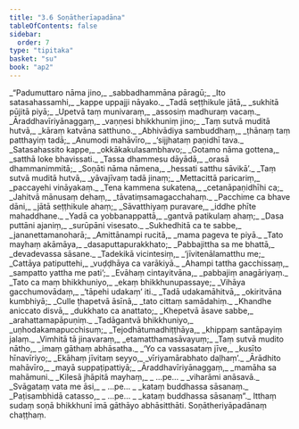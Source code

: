 ```yaml
---
title: "3.6 Soṇātherīapadāna"
tableOfContents: false
sidebar:
  order: 7
type: "tipitaka"
basket: "su"
book: "ap2"
---
```



<DynamicBreadcrumb />

<Division number="220" book="ap2" bookNo="20" page="131">

<Paragraph number="924" type="verses" book="ap2">
_“Padumuttaro nāma jino,_  
_sabbadhammāna pāragū;_  
_Ito satasahassamhi,_  
_kappe uppajji nāyako._  

</Paragraph>

</Division>
<Division number="221" book="ap2" bookNo="20" page="160">

<Paragraph number="925" type="verses" book="ap2">
_Tadā seṭṭhikule jātā,_  
_sukhitā pūjitā piyā;_  
_Upetvā taṃ munivaraṃ,_  
_assosiṃ madhuraṃ vacaṃ._  

</Paragraph>

</Division>
<Division number="222" book="ap2" bookNo="20" page="161">

<Paragraph number="926" type="verses" book="ap2">
_Āraddhavīriyānaggaṃ,_  
_vaṇṇesi bhikkhuniṃ jino;_  
_Taṃ sutvā muditā hutvā,_  
_kāraṃ katvāna satthuno._  

</Paragraph>

</Division>
<Division number="223" book="ap2" bookNo="20" page="161">

<Paragraph number="927" type="verses" book="ap2">
_Abhivādiya sambuddhaṃ,_  
_ṭhānaṃ taṃ patthayiṃ tadā;_  
_Anumodi mahāvīro,_  
_‘sijjhataṃ paṇidhī tava._  

</Paragraph>

</Division>
<Division number="224" book="ap2" bookNo="20" page="161">

<Paragraph number="928" type="verses" book="ap2">
_Satasahassito kappe,_  
_okkākakulasambhavo;_  
_Gotamo nāma gottena,_  
_satthā loke bhavissati._  

</Paragraph>

</Division>
<Division number="225" book="ap2" bookNo="20" page="161">

<Paragraph number="929" type="verses" book="ap2">
_Tassa dhammesu dāyādā,_  
_orasā dhammanimmitā;_  
_Soṇāti nāma nāmena,_  
_hessati satthu sāvikā’._  

</Paragraph>

</Division>
<Division number="226" book="ap2" bookNo="20" page="161">

<Paragraph number="930" type="verses" book="ap2">
_Taṃ sutvā muditā hutvā,_  
_yāvajīvaṃ tadā jinaṃ;_  
_Mettacittā paricariṃ,_  
_paccayehi vināyakaṃ._  

</Paragraph>

</Division>
<Division number="227" book="ap2" bookNo="20" page="161">

<Paragraph number="931" type="verses" book="ap2">
_Tena kammena sukatena,_  
_cetanāpaṇidhīhi ca;_  
_Jahitvā mānusaṃ dehaṃ,_  
_tāvatiṃsamagacchahaṃ._  

</Paragraph>

</Division>
<Division number="228" book="ap2" bookNo="20" page="161">

<Paragraph number="932" type="verses" book="ap2">
_Pacchime ca bhave dāni,_  
_jātā seṭṭhikule ahaṃ;_  
_Sāvatthiyaṃ puravare,_  
_iddhe phīte mahaddhane._  

</Paragraph>

</Division>
<Division number="229" book="ap2" bookNo="20" page="161">

<Paragraph number="933" type="verses" book="ap2">
_Yadā ca yobbanappattā,_  
_gantvā patikulaṃ ahaṃ;_  
_Dasa puttāni ajaniṃ,_  
_surūpāni visesato._  

</Paragraph>

</Division>
<Division number="230" book="ap2" bookNo="20" page="161">

<Paragraph number="934" type="verses" book="ap2">
_Sukhedhitā ca te sabbe,_  
_jananettamanoharā;_  
_Amittānampi rucitā,_  
_mama pageva te piyā._  

</Paragraph>

</Division>
<Division number="231" book="ap2" bookNo="20" page="161">

<Paragraph number="935" type="verses" book="ap2">
_Tato mayhaṃ akāmāya,_  
_dasaputtapurakkhato;_  
_Pabbajittha sa me bhattā,_  
_devadevassa sāsane._  

</Paragraph>

</Division>
<Division number="232" book="ap2" bookNo="20" page="161">

<Paragraph number="936" type="verses" book="ap2">
_Tadekikā vicintesiṃ,_  
_‘jīvitenālamatthu me;_  
_Cattāya patiputtehi,_  
_vuḍḍhāya ca varākiyā._  

</Paragraph>

</Division>
<Division number="233" book="ap2" bookNo="20" page="161">

<Paragraph number="937" type="verses" book="ap2">
_Ahampi tattha gacchissaṃ,_  
_sampatto yattha me pati’;_  
_Evāhaṃ cintayitvāna,_  
_pabbajiṃ anagāriyaṃ._  

</Paragraph>

</Division>
<Division number="234" book="ap2" bookNo="20" page="162">

<Paragraph number="938" type="verses" book="ap2">
_Tato ca maṃ bhikkhuniyo,_  
_ekaṃ bhikkhunupassaye;_  
_Vihāya gacchumovādaṃ,_  
_‘tāpehi udakaṃ’ iti._  

</Paragraph>

</Division>
<Division number="235" book="ap2" bookNo="20" page="162">

<Paragraph number="939" type="verses" book="ap2">
_Tadā udakamāhitvā,_  
_okiritvāna kumbhiyā;_  
_Culle ṭhapetvā āsīnā,_  
_tato cittaṃ samādahiṃ._  

</Paragraph>

</Division>
<Division number="236" book="ap2" bookNo="20" page="162">

<Paragraph number="940" type="verses" book="ap2">
_Khandhe aniccato disvā,_  
_dukkhato ca anattato;_  
_Khepetvā āsave sabbe,_  
_arahattamapāpuṇiṃ._  

</Paragraph>

</Division>
<Division number="237" book="ap2" bookNo="20" page="162">

<Paragraph number="941" type="verses" book="ap2">
_Tadāgantvā bhikkhuniyo,_  
_uṇhodakamapucchisuṃ;_  
_Tejodhātumadhiṭṭhāya,_  
_khippaṃ santāpayiṃ jalaṃ._  

</Paragraph>

</Division>
<Division number="238" book="ap2" bookNo="20" page="162">

<Paragraph number="942" type="verses" book="ap2">
_Vimhitā tā jinavaraṃ,_  
_etamatthamasāvayuṃ;_  
_Taṃ sutvā mudito nātho,_  
_imaṃ gāthaṃ abhāsatha._  

</Paragraph>

</Division>
<Division number="239" book="ap2" bookNo="20" page="162">

<Paragraph number="943" type="verses" book="ap2">
_‘Yo ca vassasataṃ jīve,_  
_kusīto hīnavīriyo;_  
_Ekāhaṃ jīvitaṃ seyyo,_  
_vīriyamārabhato daḷhaṃ’._  

</Paragraph>

</Division>
<Division number="240" book="ap2" bookNo="20" page="162">

<Paragraph number="944" type="verses" book="ap2">
_Ārādhito mahāvīro,_  
_mayā suppaṭipattiyā;_  
_Āraddhavīriyānaggaṃ,_  
_mamāha sa mahāmuni._  

</Paragraph>

</Division>
<Division number="241" book="ap2" bookNo="20" page="162">

<Paragraph number="945" type="verses" book="ap2">
_Kilesā jhāpitā mayhaṃ,_  
_ …pe… _  
_viharāmi anāsavā._  

</Paragraph>

</Division>
<Division number="242" book="ap2" bookNo="20" page="162">

<Paragraph number="946" type="verses" book="ap2">
_Svāgataṃ vata me āsi,_  
_ …pe… _  
_kataṃ buddhassa sāsanaṃ._  

</Paragraph>

</Division>
<Division number="243" book="ap2" bookNo="20" page="162">

<Paragraph number="947" type="verses" book="ap2">
_Paṭisambhidā catasso,_  
_ …pe… _  
_kataṃ buddhassa sāsanaṃ”._  

</Paragraph>

<Paragraph number="948" book="ap2">
Itthaṃ sudaṃ soṇā bhikkhunī imā gāthāyo abhāsitthāti.

</Paragraph>
</Division>

<Paragraph number="949" type="center" book="ap2">
Soṇātheriyāpadānaṃ chaṭṭhaṃ.
</Paragraph>